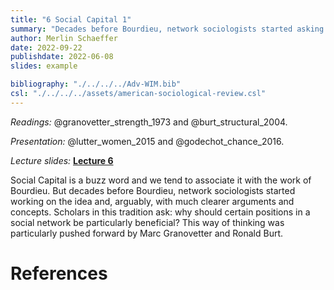 ```yaml
---
title: "6 Social Capital 1"
summary: "Decades before Bourdieu, network sociologists started asking: Why should certain positions in a social network be particularly beneficial?"
author: Merlin Schaeffer
date: 2022-09-22
publishdate: 2022-06-08
slides: example

bibliography: "./../../../Adv-WIM.bib"
csl: "./../../../assets/american-sociological-review.csl"
---
```


*Readings:* @granovetter_strength_1973 and @burt_structural_2004.

*Presentation:* @lutter_women_2015 and @godechot_chance_2016.

*Lecture slides:* [**Lecture 6**](/Sessions/1-Intro/1-Intro.html)

<!-- ![](/Sessions/1-Correlation-n-Regression/1-Correlation-n-Regression_files/figure-html/min_resid-1.png) -->

Social Capital is a buzz word and we tend to associate it with the work of Bourdieu. But decades before Bourdieu, network sociologists started working on the idea and, arguably, with much clearer arguments and concepts. Scholars in this tradition ask: why should certain positions in a social network be particularly beneficial? This way of thinking was particularly pushed forward by Marc Granovetter and Ronald Burt.

# References